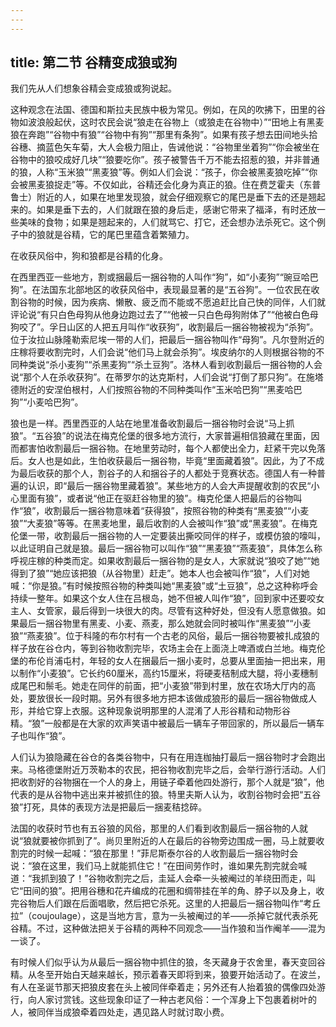 ```yaml
---
---
---
```

title: 第二节 谷精变成狼或狗
---




我们先从人们想象谷精会变成狼或狗说起。

这种观念在法国、德国和斯拉夫民族中极为常见。例如，在风的吹拂下，田里的谷物如波浪般起伏，这时农民会说“狼走在谷物上（或狼走在谷物中）”“田地上有黑麦狼在奔跑”“谷物中有狼”“谷物中有狗”“那里有条狗”。如果有孩子想去田间地头拾谷穗、摘蓝色矢车菊，大人会极力阻止，告诫他说：“谷物里坐着狗”“你会被坐在谷物中的狼咬成好几块”“狼要吃你”。孩子被警告千万不能去招惹的狼，并非普通的狼，人称“玉米狼”“黑麦狼”等。例如人们会说：“孩子，你会被黑麦狼吃掉”“你会被黑麦狼捉走”等。不仅如此，谷精还会化身为真正的狼。住在费芝霍夫（东普鲁士）附近的人，如果在地里发现狼，就会仔细观察它的尾巴是垂下去的还是翘起来的。如果是垂下去的，人们就跟在狼的身后走，感谢它带来了福泽，有时还放一些美味的食物；如果是翘起来的，人们就骂它、打它，还会想办法杀死它。这个例子中的狼就是谷精，它的尾巴里蕴含着繁殖力。

在收获风俗中，狗和狼都是谷精的化身。

在西里西亚一些地方，割或捆最后一捆谷物的人叫作“狗”，如“小麦狗”“豌豆哈巴狗”。在法国东北部地区的收获风俗中，表现最显著的是“五谷狗”。一位农民在收割谷物的时候，因为疾病、懒散、疲乏而不能或不愿追赶比自己快的同伴，人们就评论说“有只白色母狗从他身边跑过去了”“他被一只白色母狗附体了”“他被白色母狗咬了”。孚日山区的人把五月叫作“收获狗”，收割最后一捆谷物被视为“杀狗”。位于汝拉山脉隆勒索尼埃一带的人们，把最后一捆谷物叫作“母狗”。凡尔登附近的庄稼将要收割完时，人们会说“他们马上就会杀狗”。埃皮纳尔的人则根据谷物的不同种类说“杀小麦狗”“杀黑麦狗”“杀土豆狗”。洛林人看到收割最后一捆谷物的人会说“那个人在杀收获狗”。在蒂罗尔的达克斯村，人们会说“打倒了那只狗”。在施塔德附近的安涅伯根村，人们按照谷物的不同种类叫作“玉米哈巴狗”“黑麦哈巴狗”“小麦哈巴狗”。

狼也是一样。西里西亚的人站在地里准备收割最后一捆谷物时会说“马上抓狼”。“五谷狼”的说法在梅克伦堡的很多地方流行，大家普遍相信狼藏在里面，因而都害怕收割最后一捆谷物。在地里劳动时，每个人都使出全力，赶紧干完以免落后。女人也是如此，生怕收获最后一捆谷物，毕竟“里面藏着狼”。因此，为了不成为最后收获的那个人，割谷子的人和捆谷子的人都处于竞赛状态。德国人有一种普遍的认识，即“最后一捆谷物里藏着狼”。某些地方的人会大声提醒收割的农民“小心里面有狼”，或者说“他正在驱赶谷物里的狼”。梅克伦堡人把最后的谷物叫作“狼”，收割最后一捆谷物意味着“获得狼”，按照谷物的种类有“黑麦狼”“小麦狼”“大麦狼”等等。在黑麦地里，最后收割的人会被叫作“狼”或“黑麦狼”。在梅克伦堡一带，收割最后一捆谷物的人一定要装出撕咬同伴的样子，或模仿狼的嚎叫，以此证明自己就是狼。最后一捆谷物可以叫作“狼”“黑麦狼”“燕麦狼”，具体怎么称呼视庄稼的种类而定。如果收割最后一捆谷物的是女人，大家就说“狼咬了她”“她得到了狼”“她应该把狼（从谷物里）赶走”。她本人也会被叫作“狼”，人们对她喊：“你是狼。”有时候按照谷物的种类叫她“黑麦狼”或“土豆狼”，总之这种称呼会持续一整年。如果这个女人住在吕根岛，她不但被人叫作“狼”，回到家中还要咬女主人、女管家，最后得到一块很大的肉。尽管有这种好处，但没有人愿意做狼。如果最后一捆谷物里有黑麦、小麦、燕麦，那么她就会同时被叫作“黑麦狼”“小麦狼”“燕麦狼”。位于科隆的布尔村有一个古老的风俗，最后一捆谷物要被扎成狼的样子放在谷仓内，等到谷物收割完毕，农场主会在上面浇上啤酒或白兰地。梅克伦堡的布伦肖浦屯村，年轻的女人在捆最后一捆小麦时，总要从里面抽一把出来，用以制作“小麦狼”。它长约60厘米，高约15厘米，将硬麦秸制成大腿，将小麦穗制成尾巴和鬃毛。她走在同伴的前面，把“小麦狼”带到村里，放在农场大厅内的高处，要放很长一段时期。另外有很多地方把本该做成狼形的最后一捆谷物做成人形，并给它穿上衣服。这种现象说明那里的人混淆了人形谷精和动物形谷精。“狼”一般都是在大家的欢声笑语中被最后一辆车子带回家的，所以最后一辆车子也叫作“狼”。

人们认为狼隐藏在谷仓的各类谷物中，只有在用连枷抽打最后一捆谷物时才会跑出来。马格德堡附近万茨勒本的农民，把谷物收割完毕之后，会举行游行活动。人们把收割好的谷物捆在一个人的身上，用链子牵着他四处游行，那个人就是“狼”，他代表的是从谷物中逃出来并被抓住的狼。特里夫斯人认为，收割谷物时会把“五谷狼”打死，具体的表现方法是把最后一捆麦秸捻碎。

法国的收获时节也有五谷狼的风俗，那里的人们看到收割最后一捆谷物的人就说“狼就要被你抓到了”。尚贝里附近的人在最后的谷物旁边围成一圈，马上就要收割完的时候一起喊：“狼在那里！”菲尼斯泰尔谷的人收割最后一捆谷物时会说：“狼在这里，我们马上就能抓住它！”在田间劳作时，谁如果先割完就会喊道：“我抓到狼了！”谷物收割完之后，圭延人会牵一头被阉过的羊绕田而走，叫它“田间的狼”。把用谷穗和花卉编成的花圈和绸带挂在羊的角、脖子以及身上，收完谷物后人们跟在后面唱歌，然后把它杀死。这里的人把最后一捆谷物叫作“考丘拉”（coujoulage），这是当地方言，意为一头被阉过的羊——杀掉它就代表杀死谷精。不过，这种做法把关于谷精的两种不同观念——当作狼和当作阉羊——混为一谈了。

有时候人们似乎认为从最后一捆谷物中抓住的狼，冬天藏身于农舍里，春天变回谷精。从冬至开始白天越来越长，预示着春天即将到来，狼要开始活动了。在波兰，有人在圣诞节那天把狼皮套在头上被同伴牵着走；另外还有人抬着狼的偶像四处游行，向人家讨赏钱。这些现象印证了一种古老风俗：一个浑身上下包裹着树叶的人，被同伴当成狼牵着四处走，遇见路人时就讨取小费。